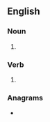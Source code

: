 {{also|Natters|nätters}}
==English==

===Noun===
{{head|en|noun form}}

# {{plural of|natter|lang=en}}

===Verb===
{{head|en|verb form}}

# {{en-third-person singular of|natter}}

===Anagrams===
* {{anagrams|en|a=aenrstt|Arnetts|rattens|restant|tartens|treants}}